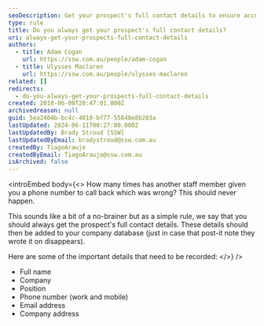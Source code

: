 ```yaml
---
seoDescription: Get your prospect's full contact details to ensure accurate follow-ups and streamline your sales process
type: rule
title: Do you always get your prospect's full contact details?
uri: always-get-your-prospects-full-contact-details
authors:
  - title: Adam Cogan
    url: https://ssw.com.au/people/adam-cogan
  - title: Ulysses Maclaren
    url: https://ssw.com.au/people/ulysses-maclaren
related: []
redirects:
  - do-you-always-get-your-prospects-full-contact-details
created: 2018-06-08T20:47:01.000Z
archivedreason: null
guid: 5ea2404b-bc4c-4010-bf77-55848e8b203a
lastUpdated: 2024-06-11T00:27:00.000Z
lastUpdatedBy: Brady Stroud [SSW]
lastUpdatedByEmail: bradystroud@ssw.com.au
createdBy: TiagoAraujo
createdByEmail: TiagoAraujo@ssw.com.au
isArchived: false
---
```


<introEmbed
  body={<>
How many times has another staff member given you a phone number to call back which was wrong? This should never happen.

This sounds like a bit of a no-brainer but as a simple rule, we say that you should always get the prospect's full contact details. These details should then be added to your company database (just in case that post-it note they wrote it on disappears).

Here are some of the important details that need to be recorded:
  </>}
/>
* Full name
* Company
* Position
* Phone number (work and mobile)
* Email address
* Company address
